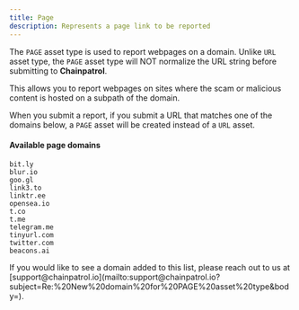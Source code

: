 ```yaml
---
title: Page
description: Represents a page link to be reported
---
```


The `PAGE` asset type is used to report webpages on a domain. Unlike `URL` asset type, the `PAGE` asset type will NOT normalize the URL string before submitting to **Chainpatrol**.

This allows you to report webpages on sites where the scam or malicious content is hosted on a subpath of the domain.

When you submit a report, if you submit a URL that matches one of the domains below, a `PAGE` asset will be created instead of a `URL` asset.

#### Available page domains

```
bit.ly
blur.io
goo.gl
link3.to
linktr.ee
opensea.io
t.co
t.me
telegram.me
tinyurl.com
twitter.com
beacons.ai
```

<Note>
  If you would like to see a domain added to this list, please reach out to us
  at
  [support@chainpatrol.io](mailto:support@chainpatrol.io?subject=Re:%20New%20domain%20for%20PAGE%20asset%20type&body=).
</Note>
